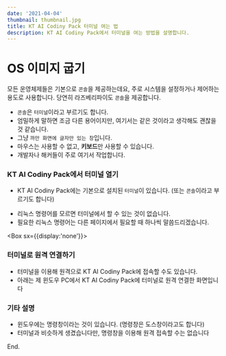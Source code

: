 ```yaml
---
date: '2021-04-04'
thumbnail: thumbnail.jpg
title: KT AI Codiny Pack 터미널 여는 법
description: KT AI Codiny Pack에서 터미널을 여는 방법을 설명합니다.
---
```


# OS 이미지 굽기

모든 운영체제들은 기본으로 `콘솔`을 제공하는데요, 주로 시스템을 설정하거나 제어하는 용도로 사용합니다.
당연히 라즈베리파이도 `콘솔`을 제공합니다.

-   `콘솔`은 `터미널`이라고 부르기도 합니다.
-   엄밀하게 말하면 조금 다른 용어이지만, 여기서는 같은 것이라고 생각해도 괜찮을 것 같습니다.
-   그냥 `까만 화면에 글자만 있는 창`입니다.
-   마우스는 사용할 수 없고, **키보드**만 사용할 수 있습니다.
-   개발자나 해커들이 주로 여기서 작업합니다.

### KT AI Codiny Pack에서 터미널 열기

-   KT AI Codiny Pack에는 기본으로 설치된 `터미널`이 있습니다. (또는 `콘솔`이라고 부르기도 합니다)

<MdxImageView src="/images/codingpack/rasp_default_terminal.png" caption="라즈베리파이의 기본 터미널" />

-   리눅스 명령어를 모르면 터미널에서 할 수 있는 것이 없습니다.
-   필요한 리눅스 명령어는 다른 페이지에서 필요할 때 하나씩 말씀드리겠습니다.

<Box sx={{display:'none'}}>
### 터미널로 원격 연결하기

-   터미널을 이용해 원격으로 KT AI Codiny Pack에 접속할 수도 있습니다.
-   아래는 제 윈도우 PC에서 KT AI Codiny Pack에 터미널로 원격 연결한 화면입니다

<MdxImageView src="/images/codingpack/rasp_remote_terminal.png" caption="KT AI Codiny Pack에 원격으로 터미널 연결" />

### 기타 설명

-   윈도우에는 명령창이라는 것이 있습니다. (명령창은 도스창이라고도 합니다)
-   터미널과 비슷하게 생겼습니다만, 명령창을 이용해 원격 접속할 수는 없습니다

<MdxImageView src="/images/codingpack/cmd_window.png" caption="윈도우의 명령창" />

</Box>

End.
